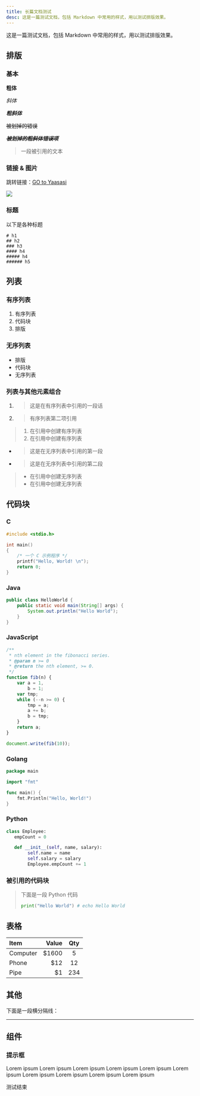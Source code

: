 ```yaml
---
title: 长篇文档测试
desc: 这是一篇测试文档，包括 Markdown 中常用的样式，用以测试排版效果。
---
```


这是一篇测试文档，包括 Markdown 中常用的样式，用以测试排版效果。

## 排版

### 基本

**粗体**

_斜体_

**_粗斜体_**

~~被划掉的错误~~

**_~~被划掉的粗斜体错误项~~_**

> 一段被引用的文本

### 链接 & 图片

跳转链接：[GO to Yaasasi](https://spark.yaasasi.cn/)

![](https://img1.imgtp.com/2023/06/24/JZETcdbW.jpg)

### 标题

以下是各种标题

```
# h1
## h2
### h3
#### h4
##### h4
###### h5
```

## 列表

### 有序列表

1. 有序列表
2. 代码块
3. 排版

### 无序列表

-   排版
-   代码块
-   无序列表

### 列表与其他元素组合

1.  > 这是在有序列表中引用的一段话
2.  > 有序列表第二项引用

> 1. 在引用中创建有序列表
> 2. 在引用中创建有序列表

-   > 这是在无序列表中引用的第一段
-   > 这是在无序列表中引用的第二段

> -   在引用中创建无序列表
> -   在引用中创建无序列表

## 代码块

### C

```c
#include <stdio.h>

int main()
{
    /* 一个 C 示例程序 */
    printf("Hello, World! \n");
    return 0;
}
```

### Java

```java
public class HelloWorld {
    public static void main(String[] args) {
        System.out.println("Hello World");
    }
}
```

### JavaScript

```javascript
/**
 * nth element in the fibonacci series.
 * @param n >= 0
 * @return the nth element, >= 0.
 */
function fib(n) {
	var a = 1,
		b = 1;
	var tmp;
	while (--n >= 0) {
		tmp = a;
		a += b;
		b = tmp;
	}
	return a;
}

document.write(fib(10));
```

### Golang

```go
package main

import "fmt"

func main() {
    fmt.Println("Hello, World!")
}
```

### Python

```python
class Employee:
   empCount = 0

   def __init__(self, name, salary):
        self.name = name
        self.salary = salary
        Employee.empCount += 1
```

### 被引用的代码块

> 下面是一段 Python 代码
>
> ```python
> print("Hello World") # echo Hello World
> ```

## 表格

| Item     | Value | Qty |
| :------- | ----: | :-: |
| Computer | $1600 |  5  |
| Phone    |  \$12 | 12  |
| Pipe     |   \$1 | 234 |

## 其他

下面是一段横分隔线：

---

## 组件

### 提示框


<Callout type="note" title={false}>
	Lorem ipsum
</Callout>
<Callout type="note" title="灰">
	Lorem ipsum
</Callout>
<Callout type="tip" title={false}>
	Lorem ipsum
</Callout>
<Callout type="tip" title="蓝">
	Lorem ipsum
</Callout>
<Callout type="success" title={false}>
	Lorem ipsum
</Callout>
<Callout type="success" title="绿">
	Lorem ipsum
</Callout>
<Callout type="warning" title={false}>
	Lorem ipsum
</Callout>
<Callout type="warning" title="黄">
	Lorem ipsum
</Callout>
<Callout type="error" title={false}>
	Lorem ipsum
</Callout>
<Callout type="error" title="红">
	Lorem ipsum
</Callout>

测试结束

